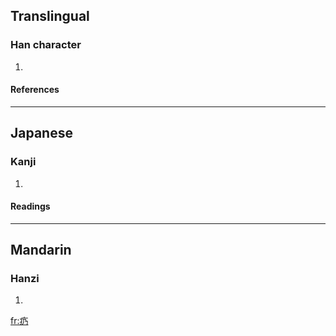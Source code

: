 ==Translingual==
===Han character===
{{Han char|rn=104|rad=疒|as=02|sn=7|four=|canj=大弓竹尸 (KNHS)}}
# {{defn|Han|sort=疒02}}
====References====
{{Han ref|kx=0769.020|dkj=22017|dj=1179.050|hdz=42659.140|uh=7593|ud=30099}}

----
==Japanese==
===Kanji===
{{ja-kanji|grade=|rs=疒02}}
# {{defn|Japanese}} 
====Readings====
{{ja-readings|on=[[ざい]] (zai), [[ない]] (nai), [[だい]] (dai), [[ね]] (ne), [[きう]] (kiu)|kun=[[やむ]] (yamu), [[やまい]] (yamai), [[ほつす]] (hotsusu)|nanori=}}

----
==Mandarin==
===Hanzi===
{{cmn-hanzi|pin=[[nǎi]] (nai3)|wg=nai<sup>3</sup>}}
# {{defn|Mandarin}}

[[fr:疓]]